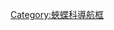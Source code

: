 {{Navbox
|name  = 蛺蝶亞科
|title = [[蛺蝶亞科]]
|state = {{{state|autocollapse}}}
|listclass = hlist

|above = [[蝴蝶]]⊇[[蛺蝶科]]⊇蛺蝶演化支⊇[[蛺蝶亞科]]:

|group2 = [[端突蛺蝶族]]
| group2style = background:; 
|list2  = 
* [[端突蛺蝶屬]] ''Historis''
* [[抱突蛺蝶屬]] ''Baeotus''

|group3 = [[眼蛺蝶族]]
|list3  = 
* ''[[Precis]] ''
* [[斑蛺蝶屬]] ''Hypolimnas''
* ''[[Protogoniomorpha]] ''
* [[瑤蛺蝶屬]] ''Yoma''
* [[眼蛺蝶屬]] ''Junonia''
* [[矩蛺蝶屬]] ''Salamis''

|group4 = [[枯葉蛺蝶族]]
|list4  = 
* [[藍葉蛺蝶屬]] ''Mallika''
* [[伽蛺蝶屬]] ''Catacroptera''
* [[枯葉蛺蝶屬]] ''Kallima''
* [[蠹葉蛺蝶屬]] ''Doleschallia''

|group5 = [[網蛺蝶族]]
|list5  = 
* [[堇蛺蝶屬]] ''Euphydryas''
* [[小蛺蝶屬]] ''Microtia''
* [[絡蛺蝶屬]] ''Texola''
* [[杜蛺蝶屬]] ''Dymasia''
* [[巢蛺蝶屬]] ''Chlosyne''
* [[擬網蛺蝶屬]] ''Poladryas''
* [[雅蛺蝶屬]] ''Atlantea''
* [[蟹蛺蝶屬]] ''Higginsius''
* [[顎蛺蝶屬]] ''Gnathotriche''
* [[網蛺蝶屬]] ''Melitaea''
* [[泥蛺蝶屬]] ''Antillea''
* [[黃點漆蛺蝶]] ''Phystis simois''
* [[麥蛺蝶]] ''Mazia amazonica''
* [[緹蛺蝶屬]] ''Tisona''
* [[苔蛺蝶屬]] ''Tegosa''
* [[漆蛺蝶屬]] ''Phyciodes''
* [[柔蛺蝶屬]] ''Ortilia''
* [[花蛺蝶屬]] ''Anthanassa''
* [[丹蛺蝶屬]] ''Dagon''
* [[遠蛺蝶屬]] ''Telenassa''
* [[群蛺蝶屬]] ''Castilia''
* [[擇蛺蝶屬]] ''Janatella''
* [[袖蛺蝶屬]] ''Eresia''

|group6 = [[蛺蝶族]]
|list6  = 
* [[沒藥蛺蝶屬]] ''Smyrna''
* [[赭蛺蝶屬]] ''Antanartia''
* [[紅蛺蝶屬]] ''Vanessa''
* [[虎蛺蝶屬]] ''Hypanartia''
{{Navbox subgroup
 | group1 = 盛蛺蝶演化支
 | group1style = background:;
 | list1  = 
* [[盛蛺蝶屬]] ''Symbrenthia''
* [[擬蛺蝶屬]] ''Mynes''
* [[蜘蛺蝶屬]] ''Araschnia''
}}
{{Navbox subgroup
 | group2 = 蛺蝶演化支　
 | group2style = background:;
 | list2  = 
* [[麻蛺蝶屬]] ''Aglais''
* [[琉璃蛺蝶屬]] ''Kaniska''
* [[蛺蝶屬]] ''Nymphalis''
* [[鉤蛺蝶屬]] ''Polygonia''
}}
{{Navbox subgroup
 | group3 = 長支系　　　
 | group3style = background:;
 | list3  = 
* [[黃肱蛺蝶屬]] ''Colobura''
* [[美域蛺蝶屬]] ''Tigridia''
}}
|group7 = [[維蛺蝶族]]
|list7  = 
* [[維蛺蝶屬]] ''Metamorpha''
* [[鳥蛺蝶屬]] ''Napeocles''
* [[紋蛺蝶屬]] ''Anartia''
* [[簾蛺蝶屬]] ''Siproeta''

|group8 = 地位未定
| group8style = background:; 
|list8  =
* [[枯蛺蝶屬]] ''Kallimoides''
* [[黑緣蛺蝶|黑緣蛺蝶屬]] ''Rhinopalpa''
* [[侏蛺蝶屬]] ''Vanessula''
* [[豐蛺蝶屬]] ''Pycina''
}}<noinclude>

{{collapsible option}}

[[Category:蛺蝶科導航框]]
</noinclude>